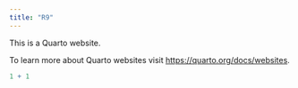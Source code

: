```yaml
---
title: "R9"
---
```


This is a Quarto website.

To learn more about Quarto websites visit <https://quarto.org/docs/websites>.

```r
1 + 1
```
